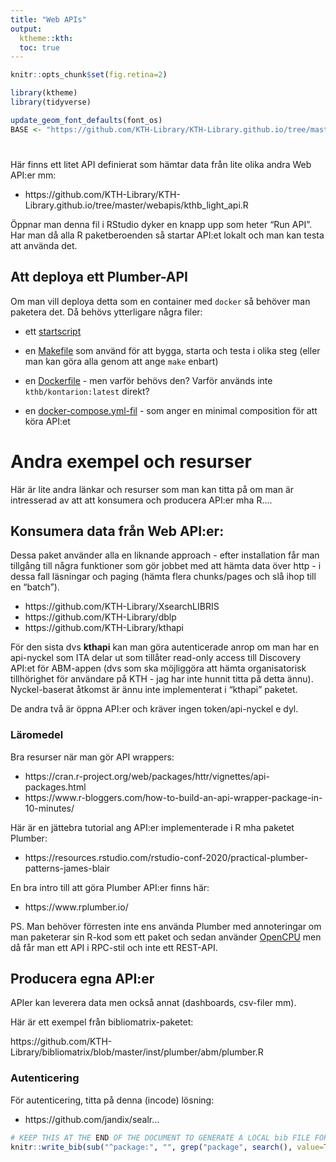 ```yaml
---
title: "Web APIs"
output:
  ktheme::kth:
  toc: true
---
```


```r
knitr::opts_chunk$set(fig.retina=2)
```

```r
library(ktheme)
library(tidyverse)

update_geom_font_defaults(font_os)
BASE <- "https://github.com/KTH-Library/KTH-Library.github.io/tree/master/webapis/"
```

#

Här finns ett litet API definierat som hämtar data från lite olika andra Web API:er mm:

- https://github.com/KTH-Library/KTH-Library.github.io/tree/master/webapis/kthb_light_api.R

Öppnar man denna fil i RStudio dyker en knapp upp som heter "Run API". Har man då alla R paketberoenden så startar API:et lokalt och man kan testa att använda det.

## Att deploya ett Plumber-API

Om man vill deploya detta som en container med `docker` så behöver man paketera det. Då behövs ytterligare några filer:

- ett [startscript](https://github.com/KTH-Library/KTH-Library.github.io/tree/master/webapis/kthb_start_api.R) 

- en [Makefile](https://github.com/KTH-Library/KTH-Library.github.io/tree/master/webapis/Makefile) som använd för att bygga, starta och testa i olika steg (eller man kan göra alla genom att ange `make` enbart)

- en [Dockerfile](https://github.com/KTH-Library/KTH-Library.github.io/tree/master/webapis/Dockerfile) - men varför behövs den? Varför används inte `kthb/kontarion:latest` direkt?

- en [docker-compose.yml-fil](https://github.com/KTH-Library/KTH-Library.github.io/tree/master/webapis/docker-compose.yml) - som anger en minimal composition för att köra API:et

# Andra exempel och resurser

Här är lite andra länkar och resurser som man kan titta på om man är intresserad av att att konsumera och producera API:er mha R....

## Konsumera data från Web API:er:

Dessa paket använder alla en liknande approach - efter installation får man tillgång till några funktioner som gör jobbet med att hämta data över http - i dessa fall läsningar och paging (hämta flera chunks/pages och slå ihop till en "batch").

- https://github.com/KTH-Library/XsearchLIBRIS
- https://github.com/KTH-Library/dblp
- https://github.com/KTH-Library/kthapi

För den sista dvs __kthapi__ kan man göra autenticerade anrop om man har en api-nyckel som ITA delar ut som tillåter read-only access till Discovery API:et för ABM-appen (dvs som ska möjliggöra att hämta organisatorisk tillhörighet för användare på KTH - jag har inte hunnit titta på detta ännu). Nyckel-baserat åtkomst är ännu inte implementerat i "kthapi" paketet.

De andra två är öppna API:er och kräver ingen token/api-nyckel e dyl.

### Läromedel

Bra resurser när man gör API wrappers:

- https://cran.r-project.org/web/packages/httr/vignettes/api-packages.html
- https://www.r-bloggers.com/how-to-build-an-api-wrapper-package-in-10-minutes/

Här är en jättebra tutorial ang API:er implementerade i R mha paketet Plumber:

- https://resources.rstudio.com/rstudio-conf-2020/practical-plumber-patterns-james-blair

En bra intro till att göra Plumber API:er finns här:

- https://www.rplumber.io/

PS. Man behöver förresten inte ens använda Plumber med annoteringar om man paketerar sin R-kod som ett paket och sedan använder [OpenCPU](https://www.opencpu.org/) men då får man ett API i RPC-stil och inte ett REST-API.

## Producera egna API:er

APIer kan leverera data men också annat (dashboards, csv-filer mm).

Här är ett exempel från bibliomatrix-paketet:

https://github.com/KTH-Library/bibliomatrix/blob/master/inst/plumber/abm/plumber.R

### Autenticering

För autenticering, titta på denna (incode) lösning:

- https://github.com/jandix/sealr...

```r
# KEEP THIS AT THE END OF THE DOCUMENT TO GENERATE A LOCAL bib FILE FOR PKGS USED
knitr::write_bib(sub("^package:", "", grep("package", search(), value=TRUE)), file='skeleton.bib')
```

